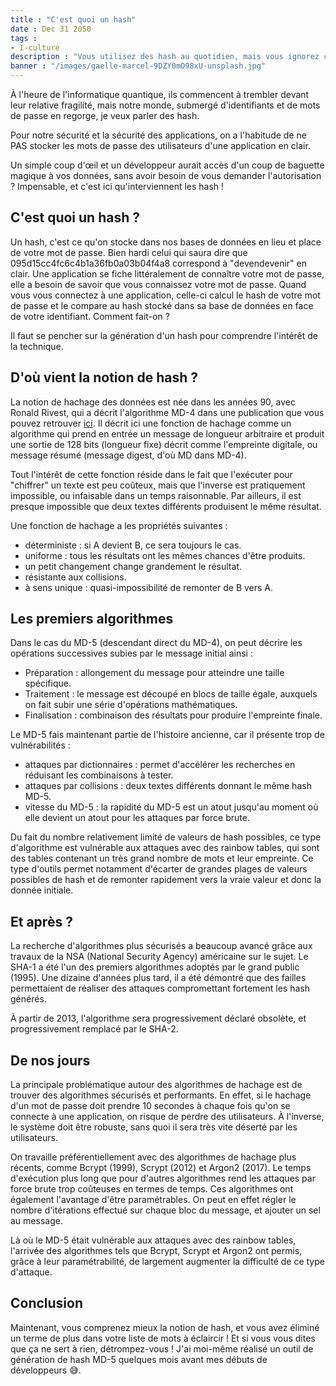 ```yaml
---
title : "C'est quoi un hash"
date : Dec 31 2050
tags :
- I-culture
description : "Vous utilisez des hash au quotidien, mais vous ignorez ce que c'est ? Découvrons-le ensemble !"
banner : "/images/gaelle-marcel-9DZY0mO98xU-unsplash.jpg"
---
```


À l'heure de l'informatique quantique, ils commencent à trembler devant leur relative fragilité, mais notre monde, submergé d'identifiants et de mots de passe en regorge, je veux parler des hash.

Pour notre sécurité et la sécurité des applications, on a l'habitude de ne PAS stocker les mots de passe des utilisateurs d'une application en clair.

Un simple coup d'œil et un développeur aurait accès d'un coup de baguette magique à vos données, sans avoir besoin de vous demander l'autorisation ? Impensable, et c'est ici qu'interviennent les hash !

## C'est quoi un hash ?

Un hash, c'est ce qu'on stocke dans nos bases de données en lieu et place de votre mot de passe. Bien hardi celui qui saura dire que 095d15cc4fc6c4b1a36fb0a03b04f4a8 correspond à "devendevenir" en clair. Une application se fiche littéralement de connaître votre mot de passe, elle a besoin de savoir que vous connaissez votre mot de passe. Quand vous vous connectez à une application, celle-ci calcul le hash de votre mot de passe et le compare au hash stocké dans sa base de données en face de votre identifiant. Comment fait-on ?

Il faut se pencher sur la génération d'un hash pour comprendre l'intérêt de la technique.

## D'où vient la notion de hash ?

La notion de hachage des données est née dans les années 90, avec Ronald Rivest, qui a décrit l'algorithme MD-4 dans une publication que vous pouvez retrouver [ici](https://link.springer.com/chapter/10.1007/3-540-38424-3_22). Il décrit ici une fonction de hachage comme un algorithme qui prend en entrée un message de longueur arbitraire et produit une sortie de 128 bits (longueur fixe) décrit comme l'empreinte digitale, ou message résumé (message digest, d'où MD dans MD-4).

Tout l'intérêt de cette fonction réside dans le fait que l'exécuter pour "chiffrer" un texte est peu coûteux, mais que l'inverse est pratiquement impossible, ou infaisable dans un temps raisonnable. Par ailleurs, il est presque impossible que deux textes différents produisent le même résultat.

Une fonction de hachage a les propriétés suivantes :

- déterministe : si A devient B, ce sera toujours le cas.
- uniforme : tous les résultats ont les mêmes chances d'être produits.
- un petit changement change grandement le résultat.
- résistante aux collisions.
- à sens unique : quasi-impossibilité de remonter de B vers A.

## Les premiers algorithmes

Dans le cas du MD-5 (descendant direct du MD-4), on peut décrire les opérations successives subies par le message initial ainsi :

- Préparation : allongement du message pour atteindre une taille spécifique.
- Traitement : le message est découpé en blocs de taille égale, auxquels on fait subir une série d'opérations mathématiques.
- Finalisation : combinaison des résultats pour produire l'empreinte finale.

Le MD-5 fais maintenant partie de l'histoire ancienne, car il présente trop de vulnérabilités :

- attaques par dictionnaires : permet d'accélérer les recherches en réduisant les combinaisons à tester.
- attaques par collisions : deux textes différents donnant le même hash MD-5.
- vitesse du MD-5 : la rapidité du MD-5 est un atout jusqu'au moment où elle devient un atout pour les attaques par force brute.

Du fait du nombre relativement limité de valeurs de hash possibles, ce type d'algorithme est vulnérable aux attaques avec des rainbow tables, qui sont des tables contenant un très grand nombre de mots et leur empreinte. Ce type d'outils permet notamment d'écarter de grandes plages de valeurs possibles de hash et de remonter rapidement vers la vraie valeur et donc la donnée initiale.

## Et après ?

La recherche d'algorithmes plus sécurisés a beaucoup avancé grâce aux travaux de la NSA (National Security Agency) américaine sur le sujet. Le SHA-1 a été l'un des premiers algorithmes adoptés par le grand public (1995). Une dizaine d'années plus tard, il a été démontré que des failles permettaient de réaliser des attaques compromettant fortement les hash générés.

À partir de 2013, l'algorithme sera progressivement déclaré obsolète, et progressivement remplacé par le SHA-2.

## De nos jours

La principale problématique autour des algorithmes de hachage est de trouver des algorithmes sécurisés et performants. En effet, si le hachage d'un mot de passe doit prendre 10 secondes à chaque fois qu'on se connecte à une application, on risque de perdre des utilisateurs. À l'inverse, le système doit être robuste, sans quoi il sera très vite déserté par les utilisateurs.

On travaille préférentiellement avec des algorithmes de hachage plus récents, comme Bcrypt (1999), Scrypt (2012) et Argon2 (2017). Le temps d'exécution plus long que pour d'autres algorithmes rend les attaques par force brute trop coûteuses en termes de temps. Ces algorithmes ont également l'avantage d'être paramétrables. On peut en effet régler le nombre d'itérations effectué sur chaque bloc du message, et ajouter un sel au message. 

Là où le MD-5 était vulnérable aux attaques avec des rainbow tables, l'arrivée des algorithmes tels que Bcrypt, Scrypt et Argon2 ont permis, grâce à leur paramétrabilité, de largement augmenter la difficulté de ce type d'attaque.

## Conclusion

Maintenant, vous comprenez mieux la notion de hash, et vous avez éliminé un terme de plus dans votre liste de mots à éclaircir ! Et si vous vous dites que ça ne sert à rien, détrompez-vous ! J'ai moi-même réalisé un outil de génération de hash MD-5 quelques mois avant mes débuts de développeurs 😅.